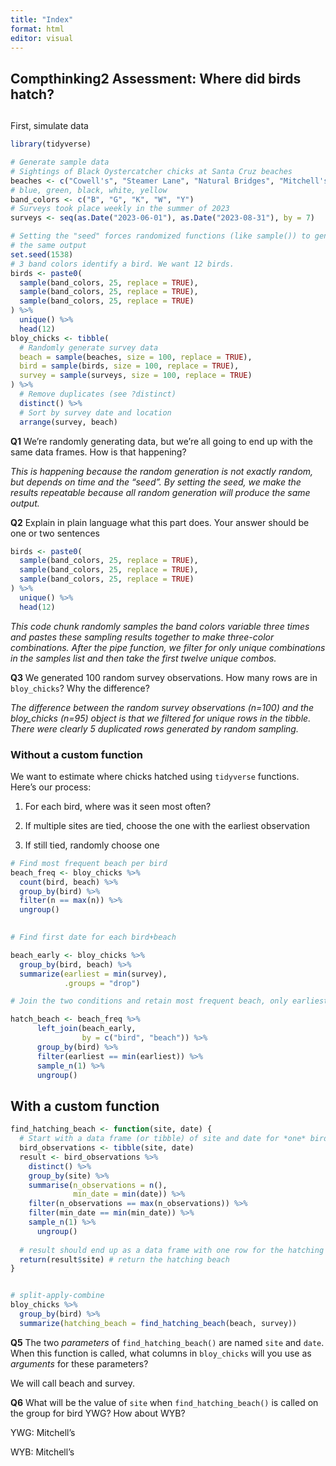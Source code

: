 ```yaml
---
title: "Index"
format: html
editor: visual
---
```


## **Compthinking2 Assessment: Where did birds hatch?**

## 

First, simulate data

```r
library(tidyverse)

# Generate sample data
# Sightings of Black Oystercatcher chicks at Santa Cruz beaches
beaches <- c("Cowell's", "Steamer Lane", "Natural Bridges", "Mitchell's", "Main")
# blue, green, black, white, yellow
band_colors <- c("B", "G", "K", "W", "Y") 
# Surveys took place weekly in the summer of 2023
surveys <- seq(as.Date("2023-06-01"), as.Date("2023-08-31"), by = 7)

# Setting the "seed" forces randomized functions (like sample()) to generate
# the same output
set.seed(1538)
# 3 band colors identify a bird. We want 12 birds.
birds <- paste0(
  sample(band_colors, 25, replace = TRUE),
  sample(band_colors, 25, replace = TRUE),
  sample(band_colors, 25, replace = TRUE)
) %>% 
  unique() %>%
  head(12)
bloy_chicks <- tibble(
  # Randomly generate survey data
  beach = sample(beaches, size = 100, replace = TRUE),
  bird = sample(birds, size = 100, replace = TRUE),
  survey = sample(surveys, size = 100, replace = TRUE)
) %>% 
  # Remove duplicates (see ?distinct)
  distinct() %>% 
  # Sort by survey date and location
  arrange(survey, beach)
```

**Q1** We're randomly generating data, but we're all going to end up with the same data frames. How is that happening?

*This is happening because the random generation is not exactly random, but depends on time and the "seed". By setting the seed, we make the results repeatable because all random generation will produce the same output.*

**Q2** Explain in plain language what this part does. Your answer should be one or two sentences

```r
birds <- paste0(
  sample(band_colors, 25, replace = TRUE),
  sample(band_colors, 25, replace = TRUE),
  sample(band_colors, 25, replace = TRUE)
) %>% 
  unique() %>%
  head(12)
```

*This code chunk randomly samples the band colors variable three times and pastes these sampling results together to make three-color combinations. After the pipe function, we filter for only unique combinations in the samples list and then take the first twelve unique combos.*

**Q3** We generated 100 random survey observations. How many rows are in `bloy_chicks`? Why the difference?

*The difference between the random survey observations (n=100) and the bloy_chicks (n=95) object is that we filtered for unique rows in the tibble. There were clearly 5 duplicated rows generated by random sampling.*

### **Without a custom function**

We want to estimate where chicks hatched using `tidyverse` functions. Here's our process:

1.  For each bird, where was it seen most often?

2.  If multiple sites are tied, choose the one with the earliest observation

3.  If still tied, randomly choose one

```r
# Find most frequent beach per bird
beach_freq <- bloy_chicks %>% 
  count(bird, beach) %>% 
  group_by(bird) %>% 
  filter(n == max(n)) %>% 
  ungroup()
  

# Find first date for each bird+beach

beach_early <- bloy_chicks %>% 
  group_by(bird, beach) %>% 
  summarize(earliest = min(survey),
            .groups = "drop")

# Join the two conditions and retain most frequent beach, only earliest. 

hatch_beach <- beach_freq %>% 
      left_join(beach_early, 
                by = c("bird", "beach")) %>%
      group_by(bird) %>% 
      filter(earliest == min(earliest)) %>% 
      sample_n(1) %>% 
      ungroup()
```

## **With a custom function**

```r
find_hatching_beach <- function(site, date) {
  # Start with a data frame (or tibble) of site and date for *one* bird. Use pipes and dplyr functions to find the hatching beach
  bird_observations <- tibble(site, date)
  result <- bird_observations %>% 
    distinct() %>% 
    group_by(site) %>% 
    summarise(n_observations = n(), 
              min_date = min(date)) %>% 
    filter(n_observations == max(n_observations)) %>% 
    filter(min_date == min(min_date)) %>% 
    sample_n(1) %>% 
      ungroup()
    
  # result should end up as a data frame with one row for the hatching beach
  return(result$site) # return the hatching beach
}


# split-apply-combine
bloy_chicks %>% 
  group_by(bird) %>% 
  summarize(hatching_beach = find_hatching_beach(beach, survey))
```

**Q5** The two *parameters* of `find_hatching_beach()` are named `site` and `date`. When this function is called, what columns in `bloy_chicks` will you use as *arguments* for these parameters?

We will call beach and survey.

**Q6** What will be the value of `site` when `find_hatching_beach()` is called on the group for bird YWG? How about WYB?

YWG: Mitchell's

WYB: Mitchell's
